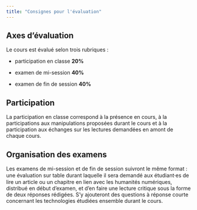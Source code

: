 ```yaml
---
title: "Consignes pour l'évaluation"
---
```


## Axes d'évaluation

Le cours est évalué selon trois rubriques : 

- participation en classe **20%**

- examen de mi-session **40%**

- examen de fin de session **40%**

## Participation

La participation en classe correspond à la présence en cours, à la participations aux manipulations proposées durant le cours et à la participation aux échanges sur les lectures demandées en amont de chaque cours.

## Organisation des examens

Les examens de mi-session et de fin de session suivront le même format : une évaluation sur table durant laquelle il sera demandé aux étudiant⸱es de lire un article ou un chapitre en lien avec les humanités numériques, distribué en début d'examen, et d'en faire une lecture critique sous la forme de deux réponses rédigées. S'y ajouteront des questions à réponse courte concernant les technologies étudiées ensemble durant le cours. 

<!--
Le cours est évalué selon quatre rubriques:

- participation en classe (les absences non justifiées auront une incidence sur cette note) **(30%)**

- participation durant la séance #8 **(20%)**

- projet final **(50%)**

- notes de rattrapage grâce aux questionnaires disponibles <mark>prochainement</mark> dans Studium **(jusqu'à +3%)**

## Consignes pour le projet final

<mark><span style="color: red;">TBD</span></mark>-->



